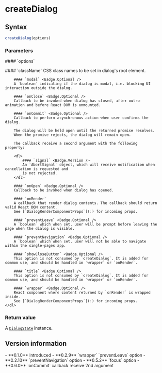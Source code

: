 <Module name="brew-js-react" />

# createDialog

## Syntax

```javascript
createDialog(options)
```

### Parameters

<dl>
    #### `options`
    <dl>
        #### `className` <Badge.Optional />
        CSS class names to be set in dialog's root element.

        #### `modal` <Badge.Optional />
        A `boolean` indicating if the dialog is modal, i.e. blocking UI interaction outside the dialog.

        #### `onClose` <Badge.Optional />
        Callback to be invoked when dialog has closed, after outro animation and before React DOM is unmounted.

        #### `onCommit` <Badge.Optional />
        Callback to perform asynchronous action when user confirms the dialog.

        The dialog will be held open until the returned promise resolves.
        When the promise rejects, the dialog will remain open.

        The callback receive a second argument with the following property:

        <dl>
            #### `signal` <Badge.Version />
            An `AbortSignal` object, which will receive notification when cancellation is requested and
            is not rejected.
        </dl>

        #### `onOpen` <Badge.Optional />
        Callback to be invoked when dialog has opened.

        #### `onRender`
        A callback that render dialog contents. The callback should return valid React DOM content.
        See [`DialogRenderComponentProps`](:) for incoming props.

        #### `preventLeave` <Badge.Optional />
        A `boolean` which when set, user will be prompt before leaving the page when the dialog is visible.

        #### `preventNavigation` <Badge.Optional />
        A `boolean` which when set, user will not be able to navigate within the single-pages app.

        #### `showCloseButton` <Badge.Optional />
        This option is not consumed by `createDialog`. It is added for common use, and should be handled in `wrapper` or `onRender`.

        #### `title` <Badge.Optional />
        This option is not consumed by `createDialog`. It is added for common use, and should be handled in `wrapper` or `onRender`.

        #### `wrapper` <Badge.Optional />
        React component where content returned by `onRender` is wrapped inside.
        See [`DialogRenderComponentProps`](:) for incoming props.
    </dl>
</dl>

### Return value

A [`DialogState`](:) instance.

## Version information

<VersionTimeline module="brew-js-react">
- **0.1.0** Introduced
- **0.2.9** `wrapper` `preventLeave` option
- **0.2.10** `preventNavigation` option
- **0.5.2** `focus` option
- **0.6.0** `onCommit` callback receive 2nd argument
</VersionTimeline>
